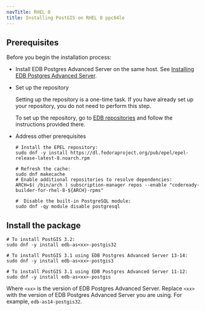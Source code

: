 ```yaml
---
navTitle: RHEL 8
title: Installing PostGIS on RHEL 8 ppc64le
---
```


## Prerequisites

Before you begin the installation process:

- Install EDB Postgres Advanced Server on the same host. See [Installing EDB Postgres Advanced Server](/epas/latest/epas_inst_linux).

- Set up the repository

  Setting up the repository is a one-time task. If you have already set up your repository, you do not need to perform this step.

  To set up the repository, go to [EDB repositories](https://www.enterprisedb.com/repos-downloads) and follow the instructions provided there.

- Address other prerequisites

  ```shell
  # Install the EPEL repository:
  sudo dnf -y install https://dl.fedoraproject.org/pub/epel/epel-release-latest-8.noarch.rpm

  # Refresh the cache:
  sudo dnf makecache
  # Enable additional repositories to resolve dependencies:
  ARCH=$( /bin/arch ) subscription-manager repos --enable "codeready-builder-for-rhel-8-${ARCH}-rpms"

  #  Disable the built-in PostgreSQL module:
  sudo dnf -qy module disable postgresql
  ```

## Install the package

```shell
# To install PostGIS 3.2:
sudo dnf -y install edb-as<xx>-postgis32

# To install PostGIS 3.1 using EDB Postgres Advanced Server 13-14:
sudo dnf -y install edb-as<xx>-postgis3

# To install PostGIS 3.1 using EDB Postgres Advanced Server 11-12:
sudo dnf -y install edb-as<xx>-postgis
```

Where `<xx>` is the version of EDB Postgres Advanced Server. Replace `<xx>` with the version of EDB Postgres Advanced Server you are using. For example, `edb-as14-postgis32`.
